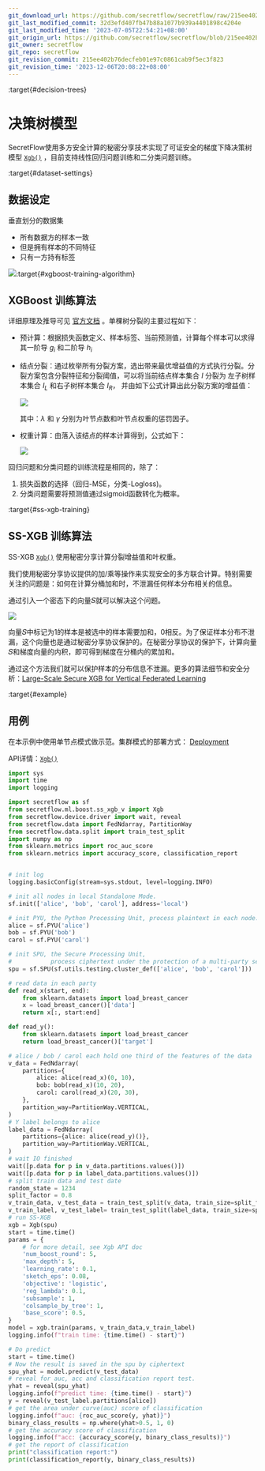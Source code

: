 ```yaml
---
git_download_url: https://github.com/secretflow/secretflow/raw/215ee402b76decfeb01e97c0861cab9f5ec3f823/docs/user_guide/mpc_ml/decision_tree.rst
git_last_modified_commit: 32d3efd407fb47b88a1077b939a4401898c4204e
git_last_modified_time: '2023-07-05T22:54:21+08:00'
git_origin_url: https://github.com/secretflow/secretflow/blob/215ee402b76decfeb01e97c0861cab9f5ec3f823/docs/user_guide/mpc_ml/decision_tree.rst
git_owner: secretflow
git_repo: secretflow
git_revision_commit: 215ee402b76decfeb01e97c0861cab9f5ec3f823
git_revision_time: '2023-12-06T20:08:22+08:00'
---
```


:target{#decision-trees}

# 决策树模型

SecretFlow使用多方安全计算的秘密分享技术实现了可证安全的梯度下降决策树模型 [`Xgb()`](../../source/secretflow.ml.boost.ml.boost.ss_xgb_v.mdx#secretflow.ml.boost.ss_xgb_v.model.Xgb "secretflow.ml.boost.ss_xgb_v.model.Xgb") ，目前支持线性回归问题训练和二分类问题训练。

:target{#dataset-settings}

## 数据设定

垂直划分的数据集

- 所有数据方的样本一致
- 但是拥有样本的不同特征
- 只有一方持有标签

![](../../_assets/v_dataset.png):target{#xgboost-training-algorithm}

## XGBoost 训练算法

详细原理及推导可见 [官方文档](https://xgboost.readthedocs.io/en/stable/tutorials/model.html) 。单棵树分裂的主要过程如下：

- 预计算：根据损失函数定义、样本标签、当前预测值，计算每个样本可以求得其一阶导 <InlineMath>$g_{i}$</InlineMath> 和二阶导  <InlineMath>$h_{i}$</InlineMath>
- 结点分裂：通过枚举所有分裂方案，选出带来最优增益值的方式执行分裂。分裂方案包含分裂特征和分裂阈值，可以将当前结点样本集合 <InlineMath>$I$</InlineMath> 分裂为 左子树样本集合 <InlineMath>$I_{L}$</InlineMath> 和右子树样本集合 <InlineMath>$I_{R}$</InlineMath>， 并由如下公式计算出此分裂方案的增益值：

  ![](../../_assets/gain_formula.png)

  其中：<InlineMath>$\lambda$</InlineMath> 和 <InlineMath>$\gamma$</InlineMath> 分别为叶节点数和叶节点权重的惩罚因子。
- 权重计算：由落入该结点的样本计算得到，公式如下：

  ![](../../_assets/weight_formula.png)

回归问题和分类问题的训练流程是相同的，除了：

1. 损失函数的选择（回归-MSE，分类-Logloss)。
2. 分类问题需要将预测值通过sigmoid函数转化为概率。

:target{#ss-xgb-training}

## SS-XGB 训练算法

SS-XGB [`Xgb()`](../../source/secretflow.ml.boost.ml.boost.ss_xgb_v.mdx#secretflow.ml.boost.ss_xgb_v.model.Xgb "secretflow.ml.boost.ss_xgb_v.model.Xgb") 使用秘密分享计算分裂增益值和叶权重。

我们使用秘密分享协议提供的加/乘等操作来实现安全的多方联合计算。特别需要关注的问题是：如何在计算分桶加和时，不泄漏任何样本分布相关的信息。

通过引入一个密态下的向量𝑆就可以解决这个问题。

![](../../_assets/indicator_vecto.jpg)

向量𝑆中标记为1的样本是被选中的样本需要加和，0相反。为了保证样本分布不泄漏，这个向量也是通过秘密分享协议保护的。在秘密分享协议的保护下，计算向量𝑆和梯度向量的内积，即可得到梯度在分桶内的累加和。

通过这个方法我们就可以保护样本的分布信息不泄漏。更多的算法细节和安全分析：[Large-Scale Secure XGB for Vertical Federated Learning](https://arxiv.org/pdf/2005.08479.pdf)

:target{#example}

## 用例

在本示例中使用单节点模式做示范。集群模式的部署方式： [Deployment](../../getting_started/deployment.html.mdx)

API详情：[`Xgb()`](../../source/secretflow.ml.boost.ml.boost.ss_xgb_v.mdx#secretflow.ml.boost.ss_xgb_v.model.Xgb "secretflow.ml.boost.ss_xgb_v.model.Xgb")

```python
import sys
import time
import logging

import secretflow as sf
from secretflow.ml.boost.ss_xgb_v import Xgb
from secretflow.device.driver import wait, reveal
from secretflow.data import FedNdarray, PartitionWay
from secretflow.data.split import train_test_split
import numpy as np
from sklearn.metrics import roc_auc_score
from sklearn.metrics import accuracy_score, classification_report


# init log
logging.basicConfig(stream=sys.stdout, level=logging.INFO)

# init all nodes in local Standalone Mode.
sf.init(['alice', 'bob', 'carol'], address='local')

# init PYU, the Python Processing Unit, process plaintext in each node.
alice = sf.PYU('alice')
bob = sf.PYU('bob')
carol = sf.PYU('carol')

# init SPU, the Secure Processing Unit,
#           process ciphertext under the protection of a multi-party secure computing protocol
spu = sf.SPU(sf.utils.testing.cluster_def(['alice', 'bob', 'carol']))

# read data in each party
def read_x(start, end):
    from sklearn.datasets import load_breast_cancer
    x = load_breast_cancer()['data']
    return x[:, start:end]

def read_y():
    from sklearn.datasets import load_breast_cancer
    return load_breast_cancer()['target']

# alice / bob / carol each hold one third of the features of the data
v_data = FedNdarray(
    partitions={
        alice: alice(read_x)(0, 10),
        bob: bob(read_x)(10, 20),
        carol: carol(read_x)(20, 30),
    },
    partition_way=PartitionWay.VERTICAL,
)
# Y label belongs to alice
label_data = FedNdarray(
    partitions={alice: alice(read_y)()},
    partition_way=PartitionWay.VERTICAL,
)
# wait IO finished
wait([p.data for p in v_data.partitions.values()])
wait([p.data for p in label_data.partitions.values()])
# split train data and test date
random_state = 1234
split_factor = 0.8
v_train_data, v_test_data = train_test_split(v_data, train_size=split_factor, random_state=random_state)
v_train_label, v_test_label= train_test_split(label_data, train_size=split_factor, random_state=random_state)
# run SS-XGB
xgb = Xgb(spu)
start = time.time()
params = {
    # for more detail, see Xgb API doc
    'num_boost_round': 5,
    'max_depth': 5,
    'learning_rate': 0.1,
    'sketch_eps': 0.08,
    'objective': 'logistic',
    'reg_lambda': 0.1,
    'subsample': 1,
    'colsample_by_tree': 1,
    'base_score': 0.5,
}
model = xgb.train(params, v_train_data,v_train_label)
logging.info(f"train time: {time.time() - start}")

# Do predict
start = time.time()
# Now the result is saved in the spu by ciphertext
spu_yhat = model.predict(v_test_data)
# reveal for auc, acc and classification report test.
yhat = reveal(spu_yhat)
logging.info(f"predict time: {time.time() - start}")
y = reveal(v_test_label.partitions[alice])
# get the area under curve(auc) score of classification
logging.info(f"auc: {roc_auc_score(y, yhat)}")
binary_class_results = np.where(yhat>0.5, 1, 0)
# get the accuracy score of classification
logging.info(f"acc: {accuracy_score(y, binary_class_results)}")
# get the report of classification
print("classification report:")
print(classification_report(y, binary_class_results))
```
